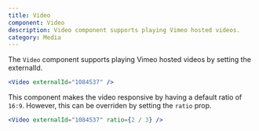 ```yaml
---
title: Video
component: Video
description: Video component supports playing Vimeo hosted videos.
category: Media
---
```


The `Video` component supports playing Vimeo hosted videos by setting the externalId.

```jsx preview center
<Video externalId="1084537" />
```

This component makes the video responsive by having a default ratio of `16:9`. However, this can be overriden by setting the `ratio` prop.

```jsx preview center
<Video externalId="1084537" ratio={2 / 3} />
```
